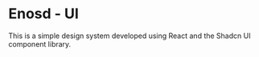 
<Meta title="Introduction" />

# Enosd - UI 

This is a simple design system developed using React and the Shadcn UI component library.